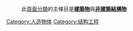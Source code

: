 {{Commonscat|Structures|結構物}}

:此[[Wikipedia:頁面分類|頁面分類]]的主條目是'''[[建築物|建築物]]'''與'''[[非建築結構物|非建築結構物]]'''

[[Category:人造物体|Category:人造物体]]
[[Category:结构工程|Category:结构工程]]